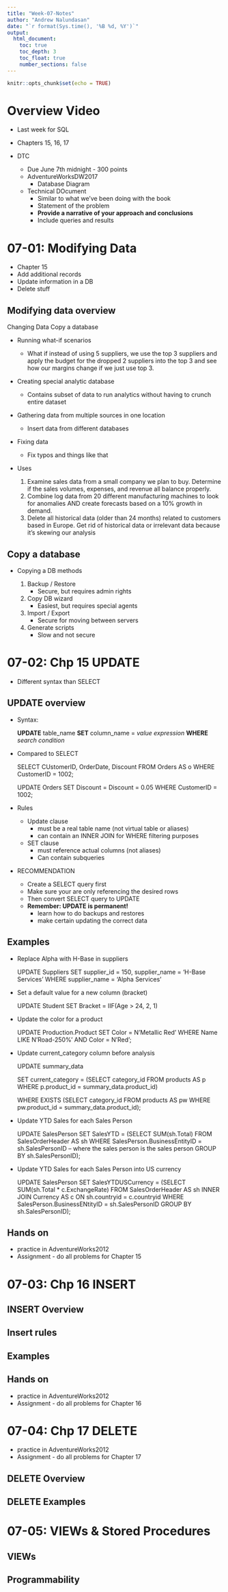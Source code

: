 ```yaml
---
title: "Week-07-Notes"
author: "Andrew Nalundasan"
date: "`r format(Sys.time(), '%B %d, %Y')`"
output: 
  html_document:
    toc: true
    toc_depth: 3
    toc_float: true
    number_sections: false
---
```


```r
knitr::opts_chunk$set(echo = TRUE)
```

# Overview Video

+ Last week for SQL
+ Chapters 15, 16, 17
+ DTC

    + Due June 7th midnight - 300 points
    + AdventureWorksDW2017
        + Database Diagram
    + Technical DOcument
        + Similar to what we've been doing with the book
        + Statement of the problem
        + **Provide a narrative of your approach and conclusions**
        + Include queries and results

# 07-01: Modifying Data

+ Chapter 15
+ Add additional records
+ Update information in a DB
+ Delete stuff

## Modifying data overview

Changing Data
Copy a database

+ Running what-if scenarios
    
    + What if instead of using 5 suppliers, we use the top 3 suppliers and apply the budget for the dropped 2 suppliers into the top 3 and see how our margins change if we just use top 3.

+ Creating special analytic database

    + Contains subset of data to run analytics without having to crunch entire dataset 
    
+ Gathering data from multiple sources in one location

    + Insert data from different databases
    
+ Fixing data

    + Fix typos and things like that
    
+ Uses

    1. Examine sales data from a small company we plan to buy. Determine if the sales volumes, expenses, and revenue all balance properly. 
    2. Combine log data from 20 different manufacturing machines to look for anomalies AND create forecasts based on a 10% growth in demand.
    3. Delete all historical data (older than 24 months) related to customers based in Europe. Get rid of historical data or irrelevant data because it's skewing our analysis

## Copy a database

+ Copying a DB methods

    1. Backup / Restore
        + Secure, but requires admin rights
    2. Copy DB wizard
        + Easiest, but requires special agents
    3. Import / Export
        + Secure for moving between servers
    4. Generate scripts
        + Slow and not secure
        

# 07-02: Chp 15 UPDATE

+ Different syntax than SELECT

## UPDATE overview

+ Syntax: 
    
    **UPDATE** table_name 
    **SET** column_name = *value expression*
    **WHERE** *search condition*
    
+ Compared to SELECT

    SELECT CUstomerID, OrderDate, Discount
    FROM Orders AS o
    WHERE CustomerID = 1002;
    
    UPDATE Orders
    SET Discount = Discount = 0.05
    WHERE CustomerID = 1002;
    
+ Rules

    + Update clause
        + must be a real table name (not virtual table or aliases)
        + can contain an INNER JOIN for WHERE filtering purposes
    + SET clause
        + must reference actual columns (not aliases)
        + Can contain subqueries
        
+ RECOMMENDATION

    + Create a SELECT query first
    + Make sure your are only referencing the desired rows
    + Then convert SELECT query to UPDATE
    + **Remember: UPDATE is permanent!**
        + learn how to do backups and restores
        + make certain updating the correct data
    

## Examples

+ Replace Alpha with H-Base in suppliers

    UPDATE Suppliers
    SET supplier_id = 150,
      supplier_name = 'H-Base Services'
    WHERE supplier_name = 'Alpha Services'

+ Set a default value for a new column (bracket)

    UPDATE Student
    SET Bracket = IIF(Age > 24, 2, 1)
    
+ Update the color for a product

    UPDATE Production.Product
    SET Color = N'Metallic Red'
    WHERE 
      Name LIKE N'Road-250%' AND
      Color = N'Red';

+ Update current_category column before analysis

    UPDATE summary_data
    
    SET current_category = 
      (SELECT category_id
      FROM products AS p
      WHERE p.product_id = summary_data.product_id)
      
    WHERE EXISTS
      (SELECT category_id
      FROM products AS pw
      WHERE pw.product_id = summary_data.product_id);
      
+ Update YTD Sales for each Sales Person

    UPDATE SalesPerson
    SET SalesYTD = 
      (SELECT SUM(sh.Total)
      FROM SalesOrderHeader AS sh
      WHERE SalesPerson.BusinessEntityID = sh.SalesPersonID  -- where the sales person is the sales person
      GROUP BY sh.SalesPersonID);

+ Update YTD Sales for each Sales Person into US currency

    UPDATE SalesPerson
    SET SalesYTDUSCurrency = 
      (SELECT SUM(sh.Total * c.ExchangeRate)
      FROM SalesOrderHeader AS sh
      INNER JOIN Currency AS c
        ON sh.countryid = c.countryid
      WHERE SalesPerson.BusinessENtityID = sh.SalesPersonID
      GROUP BY sh.SalesPersonID);

## Hands on

+ practice in AdventureWorks2012
+ Assignment - do all problems for Chapter 15

# 07-03: Chp 16 INSERT

## INSERT Overview

## Insert rules

## Examples

## Hands on

+ practice in AdventureWorks2012
+ Assignment - do all problems for Chapter 16

# 07-04: Chp 17 DELETE

+ practice in AdventureWorks2012
+ Assignment - do all problems for Chapter 17

## DELETE Overview

## DELETE Examples

# 07-05: VIEWs & Stored Procedures

## VIEWs

## Programmability